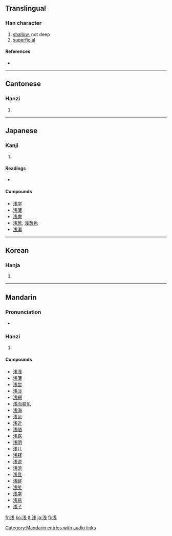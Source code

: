 {{ja-forms|浅|浅|[[淺]]}}
{{also|淺}}
==Translingual==

===Han character===
{{Han char|rn=85|rad=水|as=06|snj=8|sn=9|four=|canj=水戈十 (EIJ)}}

# [[shallow]], not deep
# [[superficial]]

====References====
* {{Han ref|kx=0619.121|dkj=17452|hdz=31579.010|uh=6D45|ud=27973}}

----

==Cantonese==

===Hanzi===
{{yue-hanzi|jyut=|y=chin2}}

# {{defn|Cantonese}}

----

==Japanese==

===Kanji===
{{ja-kanji|grade=4|rs=水06}}

# {{defn|Japanese}}

====Readings====
* {{ja-readings|on=[[せん]] (sen)|kun=[[あさい]] (asai)}}

====Compounds====
* [[浅学]]
* [[浅薄]]
* [[浅慮]]
* [[浅葱]], [[浅葱色]]
* [[浅瀬]]

----

==Korean==

===Hanja===
{{ko-hanja|hangeul=천|eumhun=|rv=cheon|mr=ch'ŏn|y=chen}}

# {{defn|Korean}}

----

==Mandarin==

===Pronunciation===
* {{audio|zh-qiǎn.ogg|audio}}

===Hanzi===
{{cmn-hanzi|tra=淺|pin=[[qiǎn]] ([[qian3]])|wg=ch'ien<sup>3</sup>}}

# {{defn|Mandarin}}

====Compounds====
* [[浅浅]]
* [[浅薄]]
* [[浅尝]]
* [[浅淡]]
* [[浅短]]
* [[浅而易见]]
* [[浅海]]
* [[浅见]]
* [[浅近]]
* [[浅陋]]
* [[浅露]]
* [[浅明]]
* [[浅儿]]
* [[浅释]]
* [[浅说]]
* [[浅滩]]
* [[浅显]]
* [[浅鲜]]
* [[浅笑]]
* [[浅学]]
* [[浅易]]
* [[浅子]]

[[Category:Mandarin entries with audio links]]

[[fr:浅]]
[[ko:浅]]
[[lt:浅]]
[[ja:浅]]
[[fi:浅]]